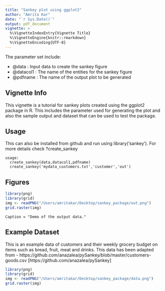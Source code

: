 ```yaml
---
title: "Sankey plot using ggplot2"
author: "Amrita Kar"
date: "`r Sys.Date()`"
output: pdf_document
vignette: >
  %\VignetteIndexEntry{Vignette Title}
  %\VignetteEngine{knitr::rmarkdown}
  %\VignetteEncoding{UTF-8}
---
```


The parameter set include:

- @data : Input data to create the sankey figure
- @datacol1 : The name of the entities for the sankey figure 
- @pdfname : The name of the output plot to be generated 

## Vignette Info

This vignette is a tutorial for sankey plots created using the ggplot2 package in R. This includes the parameter used for generating the plot and also the sample output and dataset that can be used to test the package. 

## Usage

This can also be installed from github and run using library('sankey'). For more details check
?create_sankey

    usage: 
      create_sankey(data,datacol1,pdfname)
      create_sankey('mydata_customers.txt','customer','out')

## Figures

```r
library(png)
library(grid)
img <- readPNG("/Users/amritakar/Desktop/sankey_package/out.png")
grid.raster(img)
```

`Caption = "Demo of the output data."`

## Example Dataset

This is an example data of customers and their weekly grocery budget on items such as bread, fruit, meat and drinks. This data has been adapted from - https://github.com/anazalea/pySankey/blob/master/customers-goods.csv [https://github.com/anazalea/pySankey]

```r
library(png)
library(grid)
img <- readPNG("/Users/amritakar/Desktop/sankey_package/data.png")
grid.raster(img)
```
